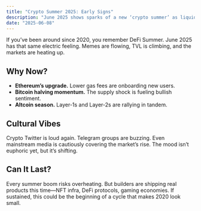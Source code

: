 ```yaml
---
title: "Crypto Summer 2025: Early Signs"
description: "June 2025 shows sparks of a new ‘crypto summer’ as liquidity, memes, and markets heat up."
date: "2025-06-08"
---
```


If you’ve been around since 2020, you remember DeFi Summer. June 2025 has that same electric feeling. Memes are flowing, TVL is climbing, and the markets are heating up.

## Why Now?

- **Ethereum’s upgrade.** Lower gas fees are onboarding new users.  
- **Bitcoin halving momentum.** The supply shock is fueling bullish sentiment.  
- **Altcoin season.** Layer-1s and Layer-2s are rallying in tandem.  

## Cultural Vibes

Crypto Twitter is loud again. Telegram groups are buzzing. Even mainstream media is cautiously covering the market’s rise. The mood isn’t euphoric yet, but it’s shifting.

## Can It Last?

Every summer boom risks overheating. But builders are shipping real products this time—NFT infra, DeFi protocols, gaming economies. If sustained, this could be the beginning of a cycle that makes 2020 look small.